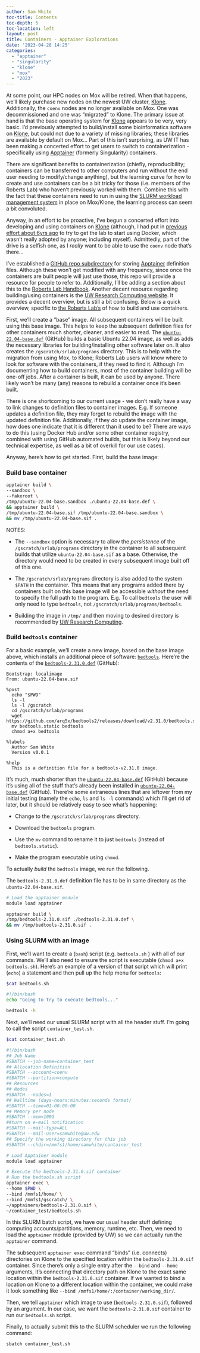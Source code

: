 ```yaml
---
author: Sam White
toc-title: Contents
toc-depth: 5
toc-location: left
layout: post
title: Containers - Apptainer Explorations
date: '2023-04-28 14:25'
categories:
  - "apptainer"
  - "singularity"
  - "klone"
  - "mox"
  - "2023"
---
```

At some point, our HPC nodes on Mox will be retired. When that happens, we'll likely purchase new nodes on the newest UW cluster, [Klone](https://www.gutenberg.org/cache/epub/35492/pg35492-images.html). Additionally, the `coenv` nodes are no longer available on Mox. One was decommissioned and one was "migrated" to Klone. The primary issue at hand is that the base operating system for [Klone](https://www.gutenberg.org/cache/epub/35492/pg35492-images.html) appears to be very, very basic. I'd previously attempted to build/install some bioinformatics software on [Klone](https://www.gutenberg.org/cache/epub/35492/pg35492-images.html), but could not due to a variety of missing libraries; these libraries are available by default on Mox... Part of this isn't surprising, as UW IT has been making a concerted effort to get users to switch to containerization - specifically using [Apptainer](https://apptainer.org/) (formerly Singularity) containers.

There are significant benefits to containerization (chiefly, reproducibility; containers can be transferred to other computers and run without the end user needing to modify/change anything), but the learning curve for how to create and use containers can be a bit tricky for those (i.e. members of the Roberts Lab) who haven't previously worked with them. Combine this with the fact that these containers need to run in using the [SLURM workload management system](https://slurm.schedmd.com/documentation.html) in place on Mox/Klone, the learning process can seem a bit convoluted.

Anyway, in an effort to be proactive, I've begun a concerted effort into developing and using containers on [Klone](https://www.gutenberg.org/cache/epub/35492/pg35492-images.html) (although, I had put in [previous effort about 6yrs ago](https://github.com/RobertsLab/code/tree/master/dockerfiles) to try to get the lab to start using Docker, which wasn't really adopted by anyone; including myself). Admittedly, part of the drive is a selfish one, as I _really_ want to be able to use the `coenv` node that's there...

I've established a [GitHub repo subdirectory](https://github.com/RobertsLab/code/tree/master/apptainer_definition_files) for storing [Apptainer](https://apptainer.org/) definition files. Although these won't get modified with any frequency, since once the containers are built people will just use those, this repo will provide a resource for people to refer to. Additionally, I'll be adding a section about this to the [Roberts Lab Handbook](https://robertslab.github.io/resources/). Another decent resource regarding building/using containers is the [UW Research Computing website](https://hyak.uw.edu/docs/tools/software). It provides a decent overview, but is still a bit confusing. Below is a quick overview, specific to [the Roberts Lab's](https://robertslab.github.io/resources/) of how to build and use containers.



First, we'll create a "base" image. All subsequent containers will be built using this base image. This helps to keep the subsequent definition files for other containers much shorter, cleaner, and easier to read. The [`ubuntu-22.04-base.def`](https://github.com/RobertsLab/code/blob/ffe6fbc49589dc9b2f2d0af56b8623f6301b100a/apptainer_definition_files/ubuntu-22.04-base.def) (GitHub) builds a basic Ubuntu 22.04 image, as well as adds the necessary libraries for building/installing other software later on. It also creates the `/gscratch/srlab/programs` directory. This is to help with the migration from using Mox, to Klone; Roberts Lab users will know where to look for software with the containers, if they need to find it. Although I'm documenting how to build containers, most of the container building will be one-off jobs. After a container is built, it can be used by anyone. There likely won't be many (any) reasons to rebuild a container once it's been built.

There is one shortcoming to our current usage - we don't really have a way to link changes to definition files to container images. E.g. If someone updates a definition file, they may forget to rebuild the image with the updated definition file. Additionally, if they _do_ update the container image, how does one indicate that it is different than it used to be? There are ways to do this (using Docker Hub and/or some other container registry, combined with using GitHub automated builds, but this is likely beyond our technical expertise, as well as a bit of overkill for our use cases).

Anyway, here's how to get started. First, build the base image:



### Build base container

```bash
apptainer build \
--sandbox \
--fakeroot \
/tmp/ubuntu-22.04-base.sandbox ./ubuntu-22.04-base.def \
&& apptainer build \
/tmp/ubuntu-22.04-base.sif /tmp/ubuntu-22.04-base.sandbox \
&& mv /tmp/ubuntu-22.04-base.sif .
```

NOTES:

- The `--sandbox` option is necessary to allow the _persistence_ of the `/gscratch/srlab/programs` directory in the container to all subsequent builds that utilize `ubuntu-22.04-base.sif` as a base. Otherwise, the directory would need to be created in every subsequent image built off of this one.

- The `/gscratch/srlab/programs` directory is also added to the system `$PATH` in the container. This means that any programs added there by containers built on this base image will be accessible _without_ the need to specify the full path to the program. E.g. To call `bedtools` the user will only need to type `bedtools`, not `/gscratch/srlab/programs/bedtools`.

- Building the image in `/tmp/` and then moving to desired directory is recommended by [UW Research Computing](https://hyak.uw.edu/docs/tools/software).


### Build `bedtools` container

For a basic example, we'll create a new image, based on the base image above, which installs an additional piece of software: [`bedtools`](https://bedtools.readthedocs.io/). Here're the contents of the [`bedtools-2.31.0.def`](https://github.com/RobertsLab/code/blob/ffe6fbc49589dc9b2f2d0af56b8623f6301b100a/apptainer_definition_files/bedtools-2.31.1.def) (GitHub):


```
Bootstrap: localimage
From: ubuntu-22.04-base.sif

%post
  echo "$PWD"
  ls -l 
  ls -l /gscratch
  cd /gscratch/srlab/programs
  wget https://github.com/arq5x/bedtools2/releases/download/v2.31.0/bedtools.static
  mv bedtools.static bedtools
  chmod a+x bedtools

%labels
  Author Sam White
  Version v0.0.1

%help
  This is a definition file for a bedtools-v2.31.0 image.
```

It's much, much shorter than the [`ubuntu-22.04-base.def`](https://github.com/RobertsLab/code/blob/ffe6fbc49589dc9b2f2d0af56b8623f6301b100a/apptainer_definition_files/ubuntu-22.04-base.def) (GitHub) because it's using all of the stuff that's already been installed in [`ubuntu-22.04-base.def`](https://github.com/RobertsLab/code/blob/ffe6fbc49589dc9b2f2d0af56b8623f6301b100a/apptainer_definition_files/ubuntu-22.04-base.def) (GitHub). There're some extraneous lines that are leftover from my initial testing (namely the `echo`, `ls` and `ls -l` commands) which I'll get rid of later, but it should be relatively easy to see what's happening:

- Change to the `/gscratch/srlab/programs` directory.

- Download the `bedtools` program.

- Use the `mv` command to rename it to just `bedtools` (instead of `bedtools.static`).

- Make the program executable using `chmod`.


To actually _build_ the `bedtools` image, we run the following.

::: {.callout-tip}
The `bedtools-2.31.0.def` definition file has to be in same directory as the `ubuntu-22.04-base.sif`.
:::

```bash
# Load the apptainer module
module load apptainer

apptainer build \
/tmp/bedtools-2.31.0.sif ./bedtools-2.31.0.def \
&& mv /tmp/bedtools-2.31.0.sif .
```

### Using SLURM with an image

First, we'll want to create a (`bash`) script (e.g. `bedtools.sh` ) with all of our commands. We'll also need to ensure the script is executable (`chmod a+x bedtools.sh`). Here's an example of a version of that script which will print (`echo`) a statement and then pull up the help menu for `bedtools`:

```bash
$cat bedtools.sh
```

```bash
#!/bin/bash
echo "Going to try to execute bedtools..."

bedtools -h
```

Next, we'll need our usual SLURM script with all the header stuff. I'm going to call the script `container_test.sh`.

```bash
$cat container_test.sh
```

```bash
#!/bin/bash
## Job Name
#SBATCH --job-name=container_test
## Allocation Definition
#SBATCH --account=coenv
#SBATCH --partition=compute
## Resources
## Nodes
#SBATCH --nodes=1
## Walltime (days-hours:minutes:seconds format)
#SBATCH --time=01-00:00:00
## Memory per node
#SBATCH --mem=100G
##turn on e-mail notification
#SBATCH --mail-type=ALL
#SBATCH --mail-user=samwhite@uw.edu
## Specify the working directory for this job
#SBATCH --chdir=/mmfs1/home/samwhite/container_test

# Load Apptainer module
module load apptainer

# Execute the bedtools-2.31.0.sif container
# Run the bedtools.sh script
apptainer exec \
--home $PWD \
--bind /mmfs1/home/ \
--bind /mmfs1/gscratch/ \
~/apptainers/bedtools-2.31.0.sif \
~/container_test/bedtools.sh
```

In this SLURM batch script, we have our usual header stuff defining computing accounts/partitions, memory, runtime, etc. Then, we need to load the `apptainer` module (provided by UW) so we can actually run the `apptainer` command.

The subsequent `apptainer exec` command "binds" (i.e. connects) directories on Klone to the specified location within the `bedtools-2.31.0.sif` container. Since there's only a single entry after the `--bind` and `--home` arguments, it's connecting that directory path on Klone to the exact same location within the `bedtools-2.31.0.sif` container. If we wanted to bind a location on Klone to a different location within the container, we could make it look something like `--bind /mmfs1/home/:/container/working_dir/`.

Then, we tell `apptainer` which image to use (`bedtools-2.31.0.sif`), followed by an argument. In our case, we want the `bedtools-2.31.0.sif` container to run our `bedtools.sh` script.

Finally, to actually submit this to the SLURM scheduler we run the following command:

```bash
sbatch container_test.sh
```
